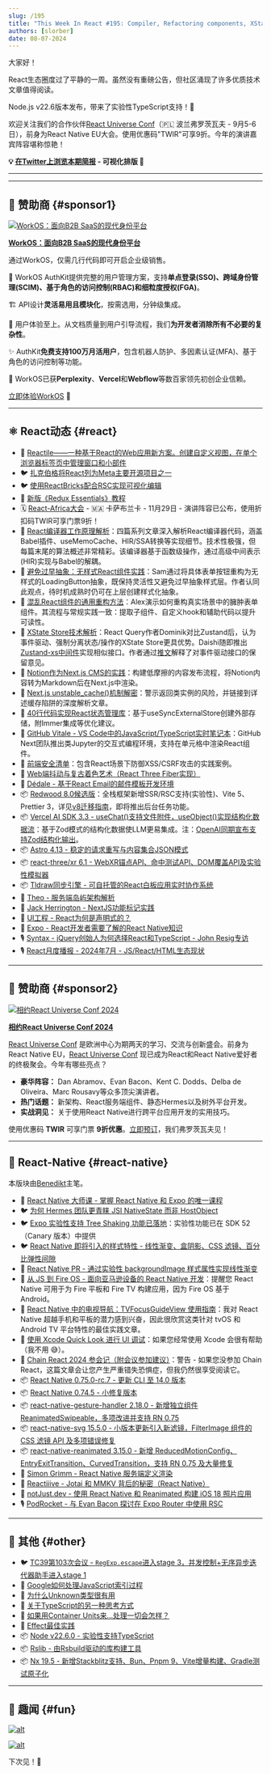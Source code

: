 ```yaml
---
slug: /195
title: "This Week In React #195: Compiler, Refactoring components, XState Store, Next.js, Redwood, Vitale, Astro, LLMs, Astro, Dédale, XR, tldraw, RN + Amazon, RN new styles, Gesture Handler, Reanimated, TC39, Node, TypeScript..."
authors: [slorber]
date: 08-07-2024
---
```


大家好！

React生态圈度过了平静的一周。虽然没有重磅公告，但社区涌现了许多优质技术文章值得阅读。

Node.js v22.6版本发布，带来了实验性TypeScript支持！🎉

欢迎关注我们的合作伙伴[React Universe Conf](https://www.reactuniverseconf.com/?utm_source=thisweekinreact)（🇵🇱 波兰弗罗茨瓦夫 - 9月5-6日），前身为React Native EU大会。使用优惠码"TWIR"可享9折。今年的演讲嘉宾阵容堪称惊艳！

<!-- truncate -->

**💡 [在Twitter上浏览本期简报](https://slo.im/thread) - 可视化排版 🎨**

---


<Support />

---

## 💸 赞助商 {#sponsor1}

[![WorkOS：面向B2B SaaS的现代身份平台](/emails/issues/195/workOS.jpg)](https://workos.com/?utm_source=thisweekinreact&utm_medium=newsletter&utm_campaign=q32024)

**[WorkOS：面向B2B SaaS的现代身份平台](https://workos.com/?utm_source=thisweekinreact&utm_medium=newsletter&utm_campaign=q32024)**

通过WorkOS，仅需几行代码即可开启企业级销售。

🔐 WorkOS AuthKit提供完整的用户管理方案，支持**单点登录(SSO)、跨域身份管理(SCIM)、基于角色的访问控制(RBAC)和细粒度授权(FGA)**。

🏗️ API设计**灵活易用且模块化**，按需选用，分钟级集成。

🎨 用户体验至上。从文档质量到用户引导流程，我们**为开发者消除所有不必要的复杂性**。

✨ AuthKit**免费支持100万月活用户**，包含机器人防护、多因素认证(MFA)、基于角色的访问控制等功能。

🤝 WorkOS已获**Perplexity**、**Vercel**和**Webflow**等数百家领先初创企业信赖。

[立即体验WorkOS](https://workos.com/?utm_source=thisweekinreact&utm_medium=newsletter&utm_campaign=q32024) 🚀

---

## ⚛️ React动态 {#react}

- 💸 [Reactile——一种基于React的Web应用新方案。创建自定义视图，在单个浏览器标签页中管理窗口和小部件](https://www.reactile.net/?utm_source=reactnewsletter)
- 🐦 [扎克伯格将React列为Meta主要开源项目之一](https://x.com/Vjeux/status/1818766264833392763)
- 🐦 [使用ReactBricks配合RSC实现可视化编辑](https://x.com/rauchg/status/1819383553668370440)
- 📖 [新版《Redux Essentials》教程](https://redux.js.org/tutorials/essentials/part-1-overview-concepts)
- 🗓️ [React-Africa大会](https://react-africa.com/?utm_source=thisweekinreact) - 🇲🇦 卡萨布兰卡 - 11月29日 - 演讲阵容已公布，使用折扣码TWIR可享门票9折！
- 📜 [React编译器工作原理解析](https://yongseok.me/blog/en/react_compiler_1/)：四篇系列文章深入解析React编译器代码，涵盖Babel插件、useMemoCache、HIR/SSA转换等实现细节。技术性极强，但每篇末尾的算法概述非常精彩。该编译器基于函数级操作，通过高级中间表示(HIR)实现与Babel的解耦。
- 📜 [避免过早抽象：无样式React组件实践](https://buildui.com/posts/avoiding-premature-abstraction-with-unstyled-react-components)：Sam通过将具体表单按钮重构为无样式的LoadingButton抽象，既保持灵活性又避免过早抽象样式层。作者认同此观点，待时机成熟时仍可在上层创建样式化抽象。
- 📜 [混乱React组件的通用重构方法](https://alexkondov.com/refactoring-a-messy-react-component/)：Alex演示如何重构真实场景中的臃肿表单组件。其流程与常规实践一致：提取子组件、自定义hook和辅助代码以提升可读性。
- 📜 [XState Store技术解析](https://tkdodo.eu/blog/introducing-x-state-store)：React Query作者Dominik对比Zustand后，认为事件驱动、强制分离状态/操作的XState Store更具优势。Daishi随即推出[Zustand-xs中间件](https://github.com/zustandjs/zustand-xs)实现相似接口。作者通过[推文](https://x.com/sebastienlorber/status/1821166302469194062)解释了对事件驱动接口的保留意见。
- 📜 [Notion作为Next.js CMS的实践](https://jordaneldredge.com/notes/notion-cms/)：构建低摩擦的内容发布流程，将Notion内容转为Markdown后在Next.js中渲染。
- 📜 [Next.js unstable_cache()机制解密](https://jordaneldredge.com/notes/unstable_cache/)：警示返回类实例的风险，并链接到详述缓存陷阱的深度解析文章。
- 📜 [40行代码实现React状态管理库](https://paripsky.github.io/blog/build-your-own-react-state-management/)：基于useSyncExternalStore创建外部存储，附Immer集成等优化建议。
- 📜 [GitHub Vitale - VS Code中的JavaScript/TypeScript实时笔记本](https://githubnext.com/projects/vitale/)：GitHub Next团队推出类Jupyter的交互式编程环境，支持在单元格中渲染React组件。
- 📜 [前端安全清单](https://www.trevorlasn.com/blog/frontend-security-checklist)：包含React场景下防御XSS/CSRF攻击的实践案例。
- 📜 [Web端抖动与复古着色艺术（React Three Fiber实现）](https://blog.maximeheckel.com/posts/the-art-of-dithering-and-retro-shading-web/)
- 🔨 [Dédale - 基于React Email的邮件模板开发环境](https://bireme.io/en/blog/announcing-dedale)
- 📦 [Redwood 8.0候选版](https://github.com/redwoodjs/redwood/releases/tag/v8.0.0-rc.1114)：全栈框架新增SSR/RSC支持(实验性)、Vite 5、Prettier 3，详见[v8迁移指南](https://community.redwoodjs.com/t/redwood-v8-0-0-upgrade-guide/7250)，即将推出后台任务功能。
- 📦 [Vercel AI SDK 3.3 - useChat()支持文件附件，useObject()实现结构化数据流](https://vercel.com/blog/vercel-ai-sdk-3-3)：基于Zod模式的结构化数据使LLM更易集成。注：[OpenAI同期宣布支持Zod结构化输出](https://openai.com/index/introducing-structured-outputs-in-the-api/)。
- 📦 [Astro 4.13 - 稳定的请求重写与内容集合JSON模式](https://astro.build/blog/astro-4130/)
- 📦 [react-three/xr 6.1 - WebXR锚点API、命中测试API、DOM覆盖API及实验性模拟器](https://github.com/pmndrs/xr/releases/tag/v6.1.0)
- 📦 [Tldraw同步引擎 - 可自托管的React白板应用实时协作系统](https://tldraw.substack.com/p/announcing-tldraw-sync)
- 🎥 [Theo - 服务端岛屿架构解析](https://www.youtube.com/watch?v=uBxehYwQox4)
- 🎥 [Jack Herrington - NextJS功能标记实践](https://www.youtube.com/watch?v=M1Rj1xSm3SM)
- 🎥 [UI工程 - React为何是声明式的？](https://www.youtube.com/watch?v=TVmRuP0_RGM)
- 🎥 [Expo - React开发者需要了解的React Native知识](https://www.youtube.com/live/iB7sc-fzpWw)
- 🎙️ [Syntax - jQuery创始人为何选择React和TypeScript - John Resig专访](https://syntax.fm/show/800/why-the-jquery-creator-uses-react-and-typescript-john-resig?utm_source=thisweekinreact)
- 🎙️ [React月度播报 - 2024年7月 - JS/React/HTML生态现状](https://podcasters.spotify.com/pod/show/reactiflux/episodes/TMiR-2024-07-State-of-JS--React--HTML-e2mplrc)

<SubscribeFormEmbed placement="middle" />

---

## 💸 赞助商 {#sponsor2}

[![相约React Universe Conf 2024](/emails/issues/195/callstack.jpg)](https://www.reactuniverseconf.com/?utm_campaign=RUC%202024%20-%20TWIR%20Nesletter&utm_source=RUC%202024%20-%20TWIR%20Nesletter&utm_medium=TWIR%20NesletterOrganic&utm_content=TWIR%20Nesletter)

**[相约React Universe Conf 2024](https://www.reactuniverseconf.com/?utm_campaign=RUC%202024%20-%20TWIR%20Nesletter&utm_source=RUC%202024%20-%20TWIR%20Nesletter&utm_medium=TWIR%20NesletterOrganic&utm_content=TWIR%20Nesletter)**

[React Universe Conf](https://www.reactuniverseconf.com/?utm_campaign=RUC%202024%20-%20TWIR%20Nesletter&utm_source=RUC%202024%20-%20TWIR%20Nesletter&utm_medium=TWIR%20NesletterOrganic&utm_content=TWIR%20Nesletter) 是欧洲中心为期两天的学习、交流与创新盛会。前身为React Native EU，[React Universe Conf](https://www.reactuniverseconf.com/?utm_campaign=RUC%202024%20-%20TWIR%20Nesletter&utm_source=RUC%202024%20-%20TWIR%20Nesletter&utm_medium=TWIR%20NesletterOrganic&utm_content=TWIR%20Nesletter) 现已成为React和React Native爱好者的终极聚会。今年有哪些亮点？

- **豪华阵容：** Dan Abramov、Evan Bacon、Kent C. Dodds、Delba de Oliveira、Marc Rousavy等众多顶尖演讲者。
- **热门话题：** 新架构、React服务端组件、静态Hermes以及树外平台开发。
- **实战洞见：** 关于使用React Native进行跨平台应用开发的实用技巧。

使用优惠码 **TWIR** 可享门票 **9折优惠**。[立即预订](https://www.reactuniverseconf.com/?utm_campaign=RUC%202024%20-%20TWIR%20Nesletter&utm_source=RUC%202024%20-%20TWIR%20Nesletter&utm_medium=TWIR%20NesletterOrganic&utm_content=TWIR%20Nesletter)，我们弗罗茨瓦夫见！

---

## 📱 React-Native {#react-native}

本版块由[Benedikt](https://twitter.com/bndkt)主笔。

- 💸 [React Native 大师课 - 掌握 React Native 和 Expo 的唯一课程](https://notjust.dev/react-native-mastery?utm_source=twir&utm_medium=email)
- 🐦 [为何 Hermes 团队更青睐 JSI NativeState 而非 HostObject](https://x.com/tmikov/status/1820266381545468200)
- 🐦 [Expo 实验性支持 Tree Shaking 功能已落地](https://x.com/baconbrix/status/1816488585409052925)：实验性功能已在 SDK 52（Canary 版本）中提供
- 🐦 [React Native 即将引入的样式特性 - 线性渐变、盒阴影、CSS 滤镜、百分比弹性间隙](https://x.com/Baconbrix/status/1821039004671741984)
- 👀 [React Native PR - 通过实验性 backgroundImage 样式属性实现线性渐变](https://github.com/facebook/react-native/pull/45434)
- 📜 [从 JS 到 Fire OS - 面向亚马逊设备的 React Native 开发](https://dev.to/amazonappdev/get-started-with-react-native-for-amazon-fire-os-51j8)：提醒您 React Native 可用于为 Fire 平板和 Fire TV 构建应用，因为 Fire OS 基于 Android。
- 📜 [React Native 中的电视导航：TVFocusGuideView 使用指南](https://dev.to/amazonappdev/tv-navigation-in-react-native-a-guide-to-using-tvfocusguideview-302i)：我对 React Native 超越手机和平板的潜力感到兴奋，因此很欣赏这类针对 tvOS 和 Android TV 平台特性的最佳实践文章。
- 📜 [使用 Xcode Quick Look 进行 UI 调试](https://www.oskarkwasniewski.dev/blog/xcode-quick-look-debugging)：如果您经常使用 Xcode 会很有帮助（我不用 😅）。
- 📜 [Chain React 2024 参会记（附会议参加建议）](https://dev.to/amazonappdev/my-visit-to-chain-react-2024-nfj)：警告 - 如果您没参加 Chain React，这篇文章会让您产生严重错失恐惧症，但我仍然很享受阅读它。
- 📦 [React Native 0.75.0-rc.7 - 更新 CLI 至 14.0 版本](https://github.com/facebook/react-native/releases/tag/v0.75.0-rc.7)
- 📦 [React Native 0.74.5 - 小修复版本](https://github.com/facebook/react-native/releases/tag/v0.74.5)
- 📦 [react-native-gesture-handler 2.18.0 - 新增独立组件 ReanimatedSwipeable，多项改进并支持 RN 0.75](https://github.com/software-mansion/react-native-gesture-handler/releases/tag/2.18.0)
- 📦 [react-native-svg 15.5.0 - 小版本更新引入新滤镜，FilterImage 组件的 CSS 滤镜 API 及多项错误修复](https://github.com/software-mansion/react-native-svg/releases/tag/v15.5.0)
- 📦 [react-native-reanimated 3.15.0 - 新增 ReducedMotionConfig、EntryExitTransition、CurvedTransition，支持 RN 0.75 及大量修复](https://github.com/software-mansion/react-native-reanimated/releases/tag/3.15.0)
- 🎥 [Simon Grimm - React Native 服务端定义渲染](https://www.youtube.com/watch?v=-6Mrar0r3kg)
- 🎥 [Reactiiive - Jotai 和 MMKV 背后的秘密（React Native）](https://www.youtube.com/watch?v=-AR2PN38ovo)
- 🎥 [notJust.dev - 使用 React Native 和 Reanimated 构建 iOS 18 照片应用](https://www.youtube.com/watch?v=pZHRFNpYkAY)
- 🎙️ [PodRocket - 与 Evan Bacon 探讨在 Expo Router 中使用 RSC](https://podrocket.logrocket.com/using-rscs-expo-router-evan-bacon)

---

## 🔀 其他 {#other}

- 🐦 [TC39第103次会议 - `RegExp.escape`进入stage 3，并发控制+无序异步迭代器助手进入stage 1](https://x.com/robpalmer2/status/1819051033215049742)
- 📜 [Google如何处理JavaScript索引过程](https://vercel.com/blog/how-google-handles-javascript-throughout-the-indexing-process)
- 📜 [为什么Unknown类型很有用](https://michaeluloth.com/programming-types-unknown-why-useful/)
- 📜 [关于TypeScript的另一种思考方式](https://www.rob.directory/blog/a-different-way-to-think-about-typescript)
- 📜 [如果用Container Units来...处理一切会怎样？](https://frontendmasters.com/blog/what-if-you-used-container-units-for-everything/)
- 📜 [Effect最佳实践](https://ethanniser.dev/blog/effect-best-practices/)
- 📦 [Node v22.6.0 - 实验性支持TypeScript](https://nodejs.org/en/blog/release/v22.6.0)
- 📦 [Rslib - 由Rsbuild驱动的库构建工具](https://github.com/web-infra-dev/rslib)
- 📦 [Nx 19.5 - 新增Stackblitz支持、Bun、Pnpm 9、Vite增量构建、Gradle测试原子化](https://nx.dev/blog/nx-19-5-adds-stackblitz-new-features-and-more)

---

## 🤭 趣闻 {#fun}

[![alt](/emails/issues/195/meme.jpg)](https://x.com/ryanflorence/status/1820284287356383321)

[![alt](/emails/issues/195/meme2.jpg)](https://x.com/jaredpalmer/status/1819165228052996209)

下次见！👋